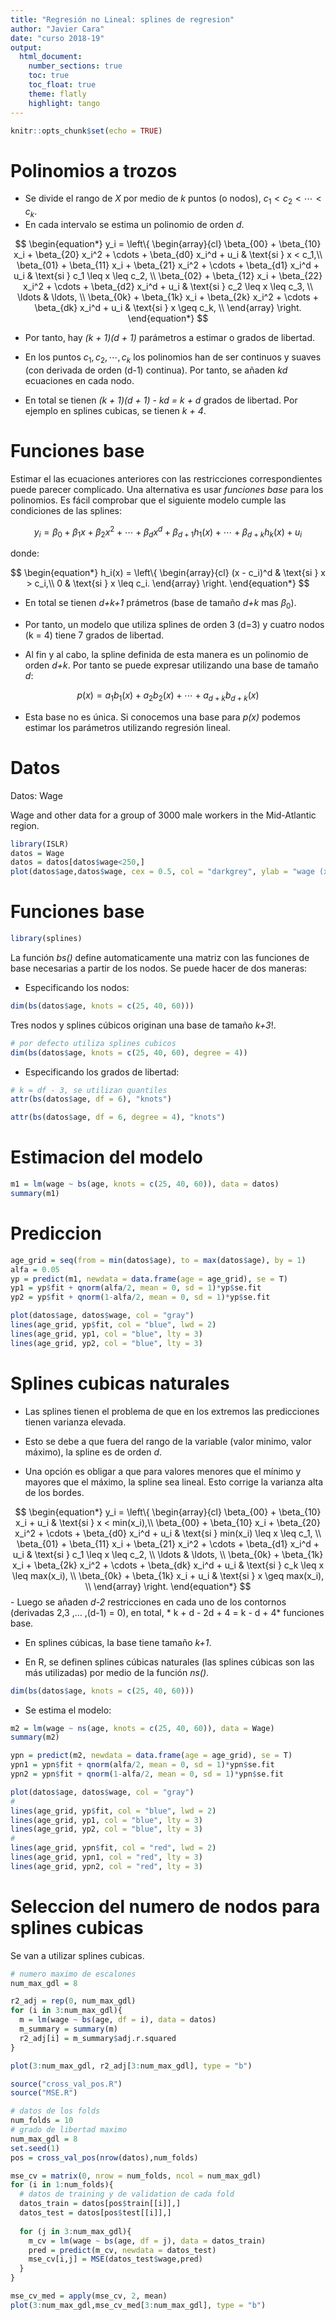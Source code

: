 ```yaml
---
title: "Regresión no Lineal: splines de regresion"
author: "Javier Cara"
date: "curso 2018-19"
output: 
  html_document:
    number_sections: true
    toc: true
    toc_float: true
    theme: flatly
    highlight: tango
---
```


```r
knitr::opts_chunk$set(echo = TRUE)
```

# Polinomios a trozos

- Se divide el rango de *X* por medio de *k* puntos (o nodos), $c_1 < c_2 < \cdots < c_k$.
- En cada intervalo se estima un polinomio de orden *d*.

$$
\begin{equation*}
y_i = \left\{
\begin{array}{cl}
\beta_{00} + \beta_{10} x_i + \beta_{20} x_i^2 + \cdots + \beta_{d0} x_i^d + u_i & \text{si } x < c_1,\\
\beta_{01} + \beta_{11} x_i + \beta_{21} x_i^2 + \cdots + \beta_{d1} x_i^d + u_i & \text{si } c_1 \leq x \leq c_2, \\
\beta_{02} + \beta_{12} x_i + \beta_{22} x_i^2 + \cdots + \beta_{d2} x_i^d + u_i & \text{si } c_2 \leq x \leq c_3, \\
\ldots & \ldots, \\
\beta_{0k} + \beta_{1k} x_i + \beta_{2k} x_i^2 + \cdots + \beta_{dk} x_i^d + u_i & \text{si } x \geq c_k, \\
\end{array} \right.
\end{equation*}
$$

- Por tanto, hay *(k + 1)(d + 1)* parámetros a estimar o grados de libertad.

- En los puntos $c_1, c_2, \cdots, c_k$ los polinomios han de ser continuos y suaves (con derivada de orden (d-1) continua). Por tanto, se añaden *kd* ecuaciones en cada nodo.

- En total se tienen *(k + 1)(d + 1) - kd = k + d* grados de libertad. Por ejemplo en splines cubicas, se tienen *k + 4*.

# Funciones base

Estimar el las ecuaciones anteriores con las restricciones correspondientes puede parecer complicado. Una alternativa es usar *funciones base* para los polinomios. Es fácil comprobar que el siguiente modelo cumple las condiciones de las splines:

$$
y_i = \beta_0 + \beta_1 x + \beta_2 x^2 + \cdots + \beta_d x^d  + \beta_{d+1} h_1(x) + \cdots + \beta_{d+k} h_k(x) + u_i
$$

donde:

$$
\begin{equation*}
h_i(x) = \left\{
\begin{array}{cl}
(x - c_i)^d & \text{si } x > c_i,\\
0 & \text{si } x \leq c_i.
\end{array} \right.
\end{equation*}
$$

- En total se tienen *d+k+1* prámetros (base de tamaño *d+k* mas $\beta_0$).

- Por tanto, un modelo que utiliza splines de orden 3 (d=3) y cuatro nodos (k = 4) tiene 7 grados de libertad. 

- Al fin y al cabo, la spline definida de esta manera es un polinomio de orden *d+k*. Por tanto se puede expresar utilizando una base de tamaño *d*:

$$
p(x) = a_1 b_1(x) + a_2 b_2(x) + \cdots + a_{d+k} b_{d+k}(x)
$$

- Esta base no es única. Si conocemos una base para *p(x)* podemos estimar los parámetros utilizando regresión lineal.



# Datos

Datos: Wage

Wage and other data for a group of 3000 male workers in the Mid-Atlantic region.

```r
library(ISLR)
datos = Wage
datos = datos[datos$wage<250,]
plot(datos$age,datos$wage, cex = 0.5, col = "darkgrey", ylab = "wage (x 1000 $)", xlab = "age")
```

# Funciones base

```r
library(splines)
```

La función *bs()* define automaticamente una matriz con las funciones de base necesarias a partir de los nodos. Se puede hacer de dos maneras:

- Especificando los nodos:

```r
dim(bs(datos$age, knots = c(25, 40, 60)))
```

Tres nodos y splines cúbicos originan una base de tamaño *k+3*!.

```r
# por defecto utiliza splines cubicos
dim(bs(datos$age, knots = c(25, 40, 60), degree = 4))
```

- Especificando los grados de libertad:

```r
# k = df - 3, se utilizan quantiles
attr(bs(datos$age, df = 6), "knots")
```

```r
attr(bs(datos$age, df = 6, degree = 4), "knots")
```

# Estimacion del modelo

```r
m1 = lm(wage ~ bs(age, knots = c(25, 40, 60)), data = datos)
summary(m1)
```

# Prediccion

```r
age_grid = seq(from = min(datos$age), to = max(datos$age), by = 1)
alfa = 0.05
yp = predict(m1, newdata = data.frame(age = age_grid), se = T)
yp1 = yp$fit + qnorm(alfa/2, mean = 0, sd = 1)*yp$se.fit
yp2 = yp$fit + qnorm(1-alfa/2, mean = 0, sd = 1)*yp$se.fit
```

```r
plot(datos$age, datos$wage, col = "gray")
lines(age_grid, yp$fit, col = "blue", lwd = 2)
lines(age_grid, yp1, col = "blue", lty = 3)
lines(age_grid, yp2, col = "blue", lty = 3)
```

# Splines cubicas naturales

- Las splines tienen el problema de que en los extremos las predicciones tienen varianza elevada. 

- Esto se debe a que fuera del rango de la variable (valor minimo, valor máximo), la spline es de orden *d*.

- Una opción es obligar a que para valores menores que el mínimo y mayores que el máximo, la spline sea lineal. Esto corrige la varianza alta de los bordes.

$$
\begin{equation*}
y_i = \left\{
\begin{array}{cl}
\beta_{00} + \beta_{10} x_i + u_i & \text{si } x < min(x_i),\\
\beta_{00} + \beta_{10} x_i + \beta_{20} x_i^2 + \cdots + \beta_{d0} x_i^d + u_i & \text{si } min(x_i) \leq x \leq c_1, \\
\beta_{01} + \beta_{11} x_i + \beta_{21} x_i^2 + \cdots + \beta_{d1} x_i^d + u_i & \text{si } c_1 \leq x \leq c_2, \\
\ldots & \ldots, \\
\beta_{0k} + \beta_{1k} x_i + \beta_{2k} x_i^2 + \cdots + \beta_{dk} x_i^d + u_i & \text{si } c_k \leq x \leq max(x_i), \\
\beta_{0k} + \beta_{1k} x_i + u_i & \text{si } x \geq max(x_i), \\
\end{array} \right.
\end{equation*}
$$
- Luego se añaden *d-2* restricciones en cada uno de los contornos (derivadas 2,3 ,... ,(d-1) = 0), en total, * k + d - 2d + 4 = k - d + 4* funciones base.

- En splines cúbicas, la base tiene tamaño *k+1*.

- En R, se definen splines cúbicas naturales (las splines cúbicas son las más utilizadas) por medio de la función *ns()*.

```r
dim(bs(datos$age, knots = c(25, 40, 60)))
```

- Se estima el modelo:

```r
m2 = lm(wage ~ ns(age, knots = c(25, 40, 60)), data = Wage)
summary(m2)
```

```r
ypn = predict(m2, newdata = data.frame(age = age_grid), se = T)
ypn1 = ypn$fit + qnorm(alfa/2, mean = 0, sd = 1)*ypn$se.fit
ypn2 = ypn$fit + qnorm(1-alfa/2, mean = 0, sd = 1)*ypn$se.fit
```

```r
plot(datos$age, datos$wage, col = "gray")
#
lines(age_grid, yp$fit, col = "blue", lwd = 2)
lines(age_grid, yp1, col = "blue", lty = 3)
lines(age_grid, yp2, col = "blue", lty = 3)
#
lines(age_grid, ypn$fit, col = "red", lwd = 2)
lines(age_grid, ypn1, col = "red", lty = 3)
lines(age_grid, ypn2, col = "red", lty = 3)
```

# Seleccion del numero de nodos para splines cubicas

Se van a utilizar splines cubicas.

```r
# numero maximo de escalones
num_max_gdl = 8

r2_adj = rep(0, num_max_gdl)
for (i in 3:num_max_gdl){
  m = lm(wage ~ bs(age, df = i), data = datos)
  m_summary = summary(m)
  r2_adj[i] = m_summary$adj.r.squared
}

plot(3:num_max_gdl, r2_adj[3:num_max_gdl], type = "b")
```



```r
source("cross_val_pos.R")
source("MSE.R")

# datos de los folds
num_folds = 10
# grado de libertad maximo
num_max_gdl = 8
set.seed(1)
pos = cross_val_pos(nrow(datos),num_folds)

mse_cv = matrix(0, nrow = num_folds, ncol = num_max_gdl)
for (i in 1:num_folds){
  # datos de training y de validation de cada fold
  datos_train = datos[pos$train[[i]],]
  datos_test = datos[pos$test[[i]],]
  
  for (j in 3:num_max_gdl){
    m_cv = lm(wage ~ bs(age, df = j), data = datos_train)
    pred = predict(m_cv, newdata = datos_test)
    mse_cv[i,j] = MSE(datos_test$wage,pred)
  }
}

mse_cv_med = apply(mse_cv, 2, mean)
plot(3:num_max_gdl,mse_cv_med[3:num_max_gdl], type = "b")
```